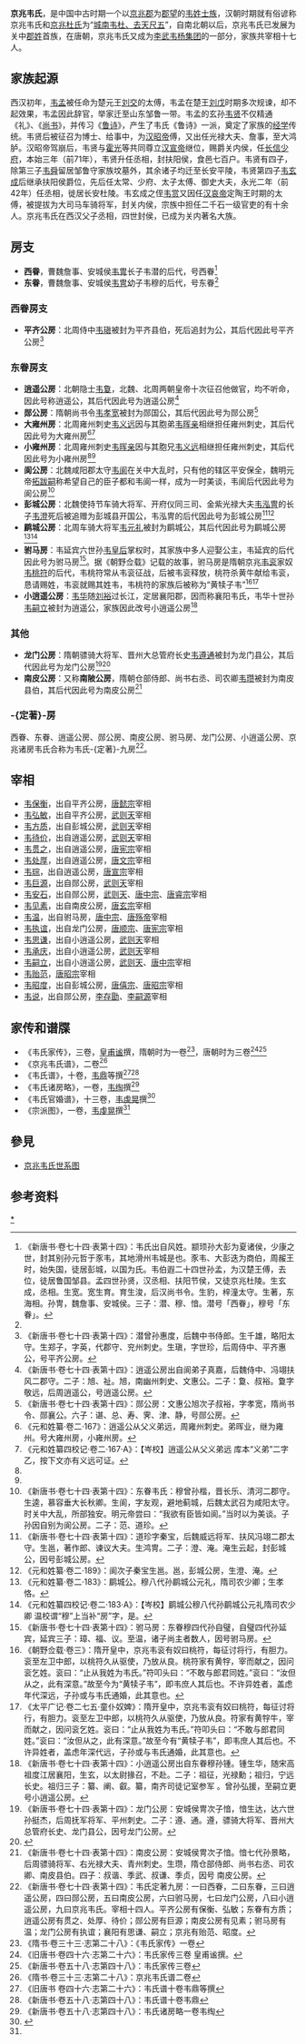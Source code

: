 '''京兆韦氏'''，是中国中古时期一个以[[京兆郡|京兆郡]]为[[郡望|郡望]]的[[韦姓|韦姓]][[士族|士族]]，汉朝时期就有俗谚称京兆韦氏和[[京兆杜氏|京兆杜氏]]为“[[城南韦杜、去天尺五|城南韦杜、去天尺五]]”，自南北朝以后，京兆韦氏已发展为关中[[郡姓|郡姓]]首族，在唐朝，京兆韦氏又成为[[李武韦杨集团|李武韦杨集团]]的一部分，家族共宰相十七人。

==家族起源==
西汉初年，[[韦孟|韦孟]]被任命为楚元王[[刘交|刘交]]的太傅，韦孟在楚王[[刘戊|刘戊]]时期多次规谏，却不起效果，韦孟因此辞官，举家迁至山东邹鲁一带。韦孟的玄孙[[韦贤|韦贤]]不仅精通《礼》、《[[尚书|尚书]]》，并传习《[[鲁诗|鲁诗]]》，产生了韦氏《鲁诗》一派，奠定了家族的[[经学|经学]]传统。韦贤后被征召为博士、给事中，为[[汉昭帝|汉昭帝]]傅，又出任光禄大夫、詹事，至大鸿胪。汉昭帝驾崩后，韦贤与[[霍光|霍光]]等共同尊立[[汉宣帝|汉宣帝]]继位，赐爵关内侯，任[[长信少府|长信少府]]，本始三年（前71年），韦贤升任丞相，封扶阳侯，食邑七百户。韦贤有四子，除第三子[[韦舜|韦舜]]留居邹鲁守家族坟墓外，其余诸子均迁至长安平陵，韦贤第四子[[韦玄成|韦玄成]]后继承扶阳侯爵位，先后任太常、少府、太子太傅、御史大夫，永光二年（前42年）任丞相，徙居长安杜陵。韦玄成之侄[[韦赏|韦赏]]又因任[[汉哀帝|汉哀帝]]定陶王时期的太傅，被提拔为大司马车骑将军，封关内侯，宗族中担任二千石一级官吏的有十余人。京兆韦氏在西汉父子丞相，四世封侯，已成为关内著名大族。

==房支==
*'''西眷'''，曹魏詹事、安城侯[[韦冑|韦冑]]长子韦潜的后代，号西眷<ref name=autogenerated1>《新唐书·卷七十四·表第十四》：韦氏出自风姓。颛顼孙大彭为夏诸侯，少康之世，封其别孙元哲于豕韦，其地滑州韦城是也。豕韦、大彭迭为商伯，周赧王时，始失国，徒居彭城，以国为氏。韦伯遐二十四世孙孟，为汉楚王傅，去位，徒居鲁国邹县。孟四世孙贤，汉丞相、扶阳节侯，又徒京兆杜陵。生玄成，丞相。生宽。宽生育。育生浚，后汉尚书令。生豹，梓潼太守。生著，东海相。孙冑，魏詹事、安城侯。三子：潜、穆、愔。潜号「西眷」，穆号「东眷」。</ref>
*'''东眷'''，曹魏詹事、安城侯[[韦冑|韦冑]]幼子韦穆的后代，号东眷<ref name=autogenerated1 />

===西眷房支===
*'''平齐公房'''：北周侍中[[韦瑱|韦瑱]]被封为平齐县伯，死后追封为公，其后代因此号平齐公房<ref>《新唐书·卷七十四·表第十四》：潜曾孙惠度，后魏中书侍郎。生千雄，略阳太守。生郑子，字英，代郡守、兖州刺史。生瑱，字世珍，后周侍中、平齐惠公，号平齐公房。</ref>

===东眷房支===
*'''逍遥公房'''：北朝隐士[[韦敻|韦敻]]，北魏、北周两朝皇帝十次征召他做官，均不听命，因此号称逍遥公，其后代因此号为逍遥公房<ref>《新唐书·卷七十四·表第十四》：逍遥公房出自阆弟子真嘉，后魏侍中、冯翊扶风二郡守。二子：旭、祉。旭，南幽州刺史、文惠公。二子：敻、叔裕。敻字敬远，后周逍遥公，号逍遥公房。</ref>
*'''郧公房'''：隋朝尚书令[[韦孝宽|韦孝宽]]被封为郧国公，其后代因此号为郧公房<ref>《新唐书·卷七十四·表第十四》：郧公房：文惠公旭次子叔裕，字孝宽，隋尚书令、郧襄公。六子：谌、总、寿、霁、津、静，号郧公房。</ref>
*'''大雍州房'''：北周雍州刺史[[韦义远|韦义远]]因与其胞弟[[韦晖亲|韦晖亲]]相继担任雍州刺史，其后代因此号为大雍州房<ref name=autogenerated2>《元和姓纂·卷二·167》：逍遥公从父义弟远，周雍州刺史。弟晖业，继为雍州。号大雍州房，小雍州房。</ref><ref name=autogenerated3>《元和姓纂四校记·卷二·167·A》：【岑校】逍遥公从父义弟远 库本“义弟”二字乙，按下文亦有义远可证。</ref>
*'''小雍州房'''：北周雍州刺史[[韦晖亲|韦晖亲]]因与其胞兄[[韦义远|韦义远]]相继担任雍州刺史，其后代因此号为小雍州房<ref name=autogenerated2 /><ref name=autogenerated3 />
*'''阆公房'''：北魏咸阳郡太守[[韦阆|韦阆]]在关中大乱时，只有他的辖区平安保全，魏明元帝[[拓跋嗣|拓跋嗣]]称希望自己的臣子都和韦阆一样，成为一时美谈，韦阆后代因此号为阆公房<ref>《新唐书·卷七十四·表第十四》：东眷韦氏：穆曾孙楷，晋长乐、清河二郡守。生逵，慕容垂大长秋卿。生阆，字友观，避地蓟城，后魏太武召为咸阳太守。时关中大乱，所部独安。明元帝尝曰：“我欲有臣皆如阆。”当时以为美谈。子孙因自别为阆公房。二子：范、道珍。</ref>
*'''彭城公房'''：北魏使持节车骑大将军、开府仪同三司、金紫光禄大夫[[韦泓冑|韦泓冑]]的长子[[韦澄|韦澄]]死后被追赠为彭城县开国公，韦泓冑的后代因此号为彭城公房<ref>《新唐书·卷七十四·表第十四》：道珍字秦宝，后魏威远将军、扶风冯翊二郡太守。生邕，著作郎、谏议大夫。生鸿冑。二子：澄、淹。淹生云起，封彭城公，因号彭城公房。</ref><ref>《元和姓纂·卷二·189》：阆次子秦宝生邕。邕，彭城公房，生澄、淹。</ref>
*'''鹛城公房'''：北周车骑大将军[[韦元礼|韦元礼]]被封为鹛城公，其后代因此号为鹛城公房<ref>《元和姓纂·卷二·183》：鹛城公。穆八代孙鹛城公元礼，隋司农少卿；生孝恪。</ref><ref>《元和姓纂四校记·卷二·183·A》：【岑校】鹛城公穆八代孙鹛城公元礼隋司农少卿 温校谓“穆”上当补“房”字，是。</ref>
*'''驸马房'''：韦延宾六世孙[[韦皇后_(唐中宗)|韦皇后]]掌权时，其家族中多人迎娶公主，韦延宾的后代因此号为驸马房<ref>《新唐书·卷七十四·表第十四》：驸马房：东眷穆四代孙自璧，自璧四代孙延宾，延宾三子：璋、福、议。至温，诸子尚主者数人，因号驸马房。</ref>。据《朝野佥载》记载的故事，驸马房是隋朝京兆[[韦衮|韦衮]]家奴[[韦桃符|韦桃符]]的后代，韦桃符常从韦衮征战，后被韦衮释放，桃符杀黄牛献给韦衮，恳请赐姓，韦衮就赐其姓韦，韦桃符的家族后被称为“黄犊子韦”<ref>《朝野佥载·卷三》：隋开皇中，京兆韦衮有奴曰桃符，每征讨将行，有胆力。衮至左卫中郎，以桃符久从驱使，乃放从良。桃符家有黄牸，宰而献之，因问衮乞姓。衮曰：“止从我姓为韦氏。”符叩头曰：“不敢与郎君同姓。”衮曰：“汝但从之，此有深意。”故至今为“黄犊子韦”，即韦庶人其后也。不许异姓者，盖虑年代深远，子孙或与韦氏通婚，此其意也。</ref><ref>《太平广记·卷二七五·童仆奴婢》：隋开皇中，京兆韦衮有奴曰桃符，每征讨将行，有胆力。衮至左卫中郎，以桃符久从驱使，乃放从良。符家有黄牸牛，宰而献之，因问衮乞姓。衮曰：“止从我姓为韦氏。”符叩头曰：“不敢与郎君同姓。”衮曰：“汝但从之，此有深意。”故至今有“黄犊子韦”，即韦庶人其后也。不许异姓者，盖虑年深代远，子孙或与韦氏通婚，此其意也。</ref>
*'''小逍遥公房'''：[[韦华|韦华]]随[[刘裕|刘裕]]过长江，定居襄阳郡，因而称襄阳韦氏，韦华十世孙[[韦嗣立|韦嗣立]]被封为逍遥公，家族因此改号小逍遥公房<ref>《新唐书·卷七十四·表第十四》：小逍遥公房出自东眷穆孙锺。锺生华，随宋高祖度江居襄阳，生玄，以太尉掾召，不赴。二子：祖征，光禄勳；祖归，宁远长史。祖归三子：纂、阐、叡。纂，南齐司徒记室参军 。曾孙弘援，至嗣立更号小逍遥公房。</ref>

===其他===
*'''龙门公房'''：隋朝骠骑大将军、晋州大总管府长史[[韦遵通|韦遵通]]被封为龙门县公，其后代因此号为龙门公房<ref>《新唐书·卷七十四·表第十四》：龙门公房：安城侯冑次子愔，愔生达，达六世孙挺杰，后周抚军将军、平州刺史。二子：遵、通。遵，骠骑大将军、晋州大总管府长史、龙门县公，因号龙门公房。</ref><ref>{{Cite book | author = 刘文 / 杜镇 | title = 《陕西新见唐朝墓志》 | location =西安| publisher = 三秦出版社  | date=2022年2月  | pages =306-307|ISBN =9787551825757| accessdate =2022-06-12| url = | language= zh-hans| quote = }}</ref>
*'''南皮公房'''：又称'''南陂公房'''，隋朝仓部侍郎、尚书右丞、司农卿[[韦瓒|韦瓒]]被封为南皮县伯，其后代因此号为南皮公房<ref>《新唐书·卷七十四·表第十四》：南皮公房：安城侯冑次子愔。愔七代孙景略，后周骠骑将军、右光禄大夫、青州刺史。生瓒，隋仓部侍郎、尚书右丞、司农卿、南皮县伯。四子：叔谐、季武、叔谦、季贞，因号 南皮公房。</ref>

===-{定著}-房===
西眷、东眷、逍遥公房、郧公房、南皮公房、驸马房、龙门公房、小逍遥公房、京兆诸房韦氏合称为韦氏-{定著}-九房<ref>《新唐书·卷七十四·表第十四》：韦氏定著九房：一曰西眷，二曰东眷，三曰逍遥公房，四曰郧公房，五曰南皮公房，六曰驸马房，七曰龙门公房，八曰小逍遥公房，九曰京兆韦氏。宰相十四人。平齐公房有保衡、弘敏；东眷有方质；逍遥公房有贯之、处厚、待价；郧公房有巨源；南皮公房有见素；驸马房有温；龙门公房有执谊；襄阳有思谦、嗣立；京兆有贻范、昭度。</ref>。

==宰相==
*[[韦保衡|韦保衡]]，出自平齐公房，[[唐懿宗|唐懿宗]]宰相
*[[韦弘敏|韦弘敏]]，出自平齐公房，[[武则天|武则天]]宰相
*[[韦方质|韦方质]]，出自彭城公房，[[武则天|武则天]]宰相
*[[韦待价|韦待价]]，出自逍遥公房，[[武则天|武则天]]宰相
*[[韦贯之|韦贯之]]，出自逍遥公房，[[唐宪宗|唐宪宗]]宰相
*[[韦处厚|韦处厚]]，出自逍遥公房，[[唐文宗|唐文宗]]宰相
*[[韦琮|韦琮]]，出自逍遥公房，[[唐宣宗|唐宣宗]]宰相
*[[韦巨源|韦巨源]]，出自郧公房，[[武则天|武则天]]宰相
*[[韦安石|韦安石]]，出自郧公房，[[武则天|武则天]]、[[唐中宗|唐中宗]]、[[唐睿宗|唐睿宗]]宰相
*[[韦见素|韦见素]]，出自南皮公房，[[唐玄宗|唐玄宗]]宰相
*[[韦温_(宰相)|韦温]]，出自驸马房，[[唐中宗|唐中宗]]、[[唐殇帝|唐殇帝]]宰相
*[[韦执谊|韦执谊]]，出自龙门公房，[[唐顺宗|唐顺宗]]、[[唐宪宗|唐宪宗]]宰相
*[[韦思谦|韦思谦]]，出自小逍遥公房，[[武则天|武则天]]宰相
*[[韦承庆|韦承庆]]，出自小逍遥公房，[[武则天|武则天]]宰相
*[[韦嗣立|韦嗣立]]，出自小逍遥公房，[[武则天|武则天]]、[[唐中宗|唐中宗]]宰相
*[[韦贻范|韦贻范]]，[[唐昭宗|唐昭宗]]宰相
*[[韦昭度|韦昭度]]，出自彭城公房，[[唐僖宗|唐僖宗]]、[[唐昭宗|唐昭宗]]宰相
*[[韦说|韦说]]，出自郧公房，[[李存勖|李存勖]]、[[李嗣源|李嗣源]]宰相

==家传和谱牒==
*《韦氏家传》，三卷，[[皇甫谧|皇甫谧]]撰，隋朝时为一卷<ref>《隋书·卷三十三·志第二十八》：《韦氏家传》一卷</ref>，唐朝时为三卷<ref>《旧唐书·卷四十六·志第二十六》：韦氏家传三卷 皇甫谧撰。</ref><ref>《新唐书·卷五十八·志第四十八》：韦氏家传三卷</ref>
*《京兆韦氏谱》，二卷<ref>《隋书·卷三十三·志第二十八》：京兆韦氏谱二卷 </ref>
*《韦氏谱》，十卷，[[韦鼎|韦鼎]]等撰<ref>《旧唐书 卷四十六·志第二十六》：韦氏谱十卷韦鼎等撰</ref><ref>《新唐书·卷五十八·志第四十八》：韦氏谱十卷韦鼎</ref>
*《韦氏诸房略》，一卷，[[韦绹|韦绹]]撰<ref>《新唐书·卷五十八·志第四十八》：韦氏诸房略一卷韦绹</ref>
*《韦氏官婚谱》，十三卷，[[韦虔晃|韦虔晃]]撰<ref name=autogenerated4>{{Cite book | author = 姚明輝责任编辑；李明 | title = 《陕西省考古研究院新入藏墓志》 | location =上海| publisher = 上海古籍出版社 | date=2019.04  | pages =二六五-二六六 |ISBN =978-7-5325-8959-3| accessdate = 2019-08-07 | url = | language= zh-hant| quote = }}</ref>
*《宗派图》，一卷，[[韦虔晃|韦虔晃]]撰<ref name=autogenerated4 />

==參見==
*[[京兆韦氏世系图|京兆韦氏世系图]]

==参考资料==
{{reflist}}

[[Category:京兆韦氏|*]]